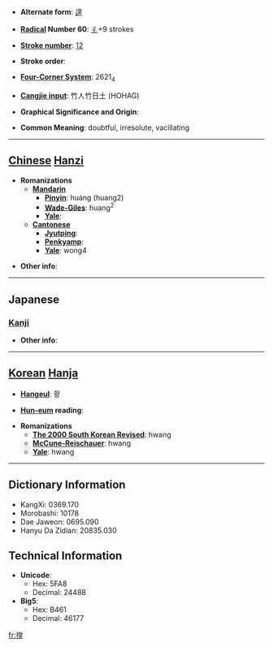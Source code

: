 * '''Alternate form''': [[遑]]

* '''[[Wiktionary:Chinese radical index| Radical]] Number 60''': [[Wiktionary:Chinese radical index 彳|彳]]+9 strokes

* '''[[Wiktionary:Chinese total strokes index|Stroke number]]''': [[Wiktionary:Chinese total strokes index 12|12]]

* '''Stroke order''': 

* '''[[Wiktionary:Chinese four corner index|Four-Corner System]]''': 2621<sub>4</sub>

* '''[[Wiktionary:Chinese Cangjie index|Cangjie input]]''': 竹人竹日土 (HOHAG)

* '''Graphical Significance and Origin''': 

* '''Common Meaning''': doubtful, irresolute, vacillating

----

== [[Chinese]] [[Hanzi]] ==

* '''Romanizations'''
** '''[[Mandarin]]'''
*** '''[[Pinyin]]''': huáng (huang2)
*** '''[[Wade-Giles]]''': huang<sup>2</sup>
*** '''[[Yale]]''': 
** '''[[Cantonese]]'''
*** '''[[Jyutping]]''':
*** '''[[Penkyamp]]''': 
*** '''[[Yale]]''': wong4

* '''Other info''': 

----

==Japanese==
===[[Kanji]]===
{{kanji|on readings=[[こう]] (kō)|kun readings=[[さまよう]] (samayou)}}

* '''Other info''':  

----

== [[Korean]] [[Hanja]] ==

* '''[[Hangeul]]''': 황

* '''[[Hun-eum]] reading''': 

* '''Romanizations'''
** '''[[The 2000 South Korean Revised Romanization|The 2000 South Korean Revised]]''': hwang
** '''[[McCune-Reischauer]]''': hwang
** '''[[Yale]]''': hwang

----

== Dictionary Information ==

* KangXi: 0369.170
* Morobashi: 10178
* Dae Jaweon: 0695.090
* Hanyu Da Zidian: 20835.030

== Technical Information ==

* '''Unicode''':
** Hex: 5FA8
** Decimal: 24488
* '''Big5''':
** Hex: B461
** Decimal: 46177

[[fr:徨]]